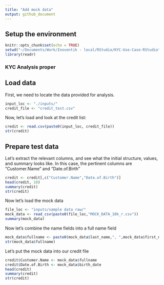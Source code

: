 ```yaml
---
title: "Add mock data"
output: github_document
---
```

## Setup the environment

```r
knitr::opts_chunk$set(echo = TRUE)
setwd("~/Documents/Work/Inoventik - local/RStudio/KYC-Use-Case-RStudio")
library(readr)
```

### KYC Analysis proper

## Load data

First, we need to locate the data provided for analysis.

```r
input_loc <- "./inputs/"
credit_file <- "credit_test.csv"
```

Now, let's load and look at the credit list:
```r
credit <- read.csv(paste0(input_loc, credit_file))
str(credit)

```

## Prepare test data

Let's extract the relevant columns, and see what the initial structure, values, and summary looks like. In this case, the pertinent columns are "Customer.Name" and "Date.of.Birth"

```r
credit <- credit[,c("Customer.Name","Date.of.Birth")]
head(credit, 10)
summary(credit)
str(credit)
```

Now let's load the mock data

```r
file_loc <- "inputs/sample data raw/"
mock_data <- read_csv(paste0(file_loc,"MOCK_DATA_10k_r.csv"))
summary(mock_data)

```

Now let's combine the name fields into a full name field

```r
mock_data$fullname <- paste0(mock_data$last_name,", ",mock_data$first_name)
str(mock_data$fullname)
```

Let's put the mock data into our credit file

```r
credit$Customer.Name <- mock_data$fullname
credit$Date.of.Birth <- mock_data$birth_date
head(credit)
summary(credit)
str(credit)
```


